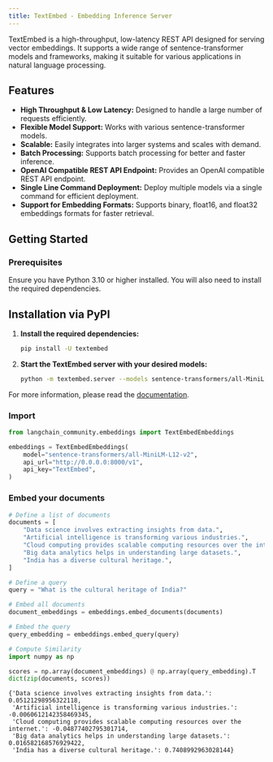 ```yaml
---
title: TextEmbed - Embedding Inference Server
---
```


TextEmbed is a high-throughput, low-latency REST API designed for serving vector embeddings. It supports a wide range of sentence-transformer models and frameworks, making it suitable for various applications in natural language processing.

## Features

- **High Throughput & Low Latency:** Designed to handle a large number of requests efficiently.
- **Flexible Model Support:** Works with various sentence-transformer models.
- **Scalable:** Easily integrates into larger systems and scales with demand.
- **Batch Processing:** Supports batch processing for better and faster inference.
- **OpenAI Compatible REST API Endpoint:** Provides an OpenAI compatible REST API endpoint.
- **Single Line Command Deployment:** Deploy multiple models via a single command for efficient deployment.
- **Support for Embedding Formats:** Supports binary, float16, and float32 embeddings formats for faster retrieval.

## Getting Started

### Prerequisites

Ensure you have Python 3.10 or higher installed. You will also need to install the required dependencies.

## Installation via PyPI

1. **Install the required dependencies:**

    ```bash
    pip install -U textembed
    ```

2. **Start the TextEmbed server with your desired models:**

    ```bash
    python -m textembed.server --models sentence-transformers/all-MiniLM-L12-v2 --workers 4 --api-key TextEmbed
    ```

For more information, please read the [documentation](https://github.com/kevaldekivadiya2415/textembed/blob/main/docs/setup.md).

### Import

```python
from langchain_community.embeddings import TextEmbedEmbeddings
```

```python
embeddings = TextEmbedEmbeddings(
    model="sentence-transformers/all-MiniLM-L12-v2",
    api_url="http://0.0.0.0:8000/v1",
    api_key="TextEmbed",
)
```

### Embed your documents

```python
# Define a list of documents
documents = [
    "Data science involves extracting insights from data.",
    "Artificial intelligence is transforming various industries.",
    "Cloud computing provides scalable computing resources over the internet.",
    "Big data analytics helps in understanding large datasets.",
    "India has a diverse cultural heritage.",
]

# Define a query
query = "What is the cultural heritage of India?"
```

```python
# Embed all documents
document_embeddings = embeddings.embed_documents(documents)

# Embed the query
query_embedding = embeddings.embed_query(query)
```

```python
# Compute Similarity
import numpy as np

scores = np.array(document_embeddings) @ np.array(query_embedding).T
dict(zip(documents, scores))
```

```output
{'Data science involves extracting insights from data.': 0.05121298956322118,
 'Artificial intelligence is transforming various industries.': -0.0060612142358469345,
 'Cloud computing provides scalable computing resources over the internet.': -0.04877402795301714,
 'Big data analytics helps in understanding large datasets.': 0.016582168576929422,
 'India has a diverse cultural heritage.': 0.7408992963028144}
```

```python

```
